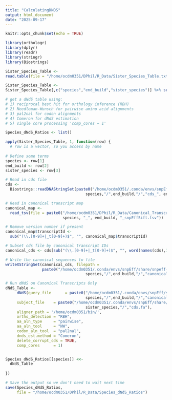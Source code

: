 ```yaml
---
title: "CalculatingDNDS"
output: html_document
date: "2025-09-17"
---
```


```r
knitr::opts_chunk$set(echo = TRUE)
```

```r
library(orthologr)
library(dplyr)
library(readr)
library(stringr)
library(Biostrings)
```

```r
Sister_Species_Table <-
read.table(file = "/home/ocdm0351/DPhil/R_Data/Sister_Species_Table.txt", header = TRUE)

Sister_Species_Table <- 
Sister_Species_Table[,c("species","end_build","sister_species")] %>% subset(., species != "P_pacificus") %>% unique()
```

```r
# get a dNdS table using:
# 1) reciprocal best hit for orthology inference (RBH)
# 2) Needleman-Wunsch for pairwise amino acid alignments
# 3) pal2nal for codon alignments
# 4) Comeron for dNdS estimation
# 5) single core processing 'comp_cores = 1'

Species_dNdS_Ratios <- list()

apply(Sister_Species_Table, 1, function(row) {
  # row is a vector, so you access by name
  
# Define some terms
species <- row[1]
end_build <- row[2]
sister_species <- row[3]

# Read in cds file
cds <- 
  Biostrings::readDNAStringSet(paste0("/home/ocdm0351/.conda/envs/snpEff/share/snpeff-5.2-2/data/",
                                   species,"/",end_build,"/","cds_", end_build, ".fa"))

# Read in canonical transcript map
canonical_map <- 
  read_tsv(file = paste0("/home/ocdm0351/DPhil/R_Data/Canonical_Transcripts_", 
                         species, "_", end_build, "_snpEffSift.tsv"))

# Remove version number if present
canonical_map$transcriptId <- 
  sub("(\\.[0-9]+|_t[0-9]+)$", "", canonical_map$transcriptId)

# Subset cds file by canonical transcript IDs
canonical_cds <- cds[sub("(\\.[0-9]+|_t[0-9]+)$", "", word(names(cds),1)) %in% canonical_map$transcriptId]

# Write the canonical sequences to file
writeXStringSet(canonical_cds, filepath = 
                paste0("/home/ocdm0351/.conda/envs/snpEff/share/snpeff-5.2-2/data/",
                                   species,"/",end_build,"/","canonical_cds_", end_build, ".fa"))

# Run dNdS on Canonical Transcripts Only
dNdS_Table <- 
     dNdS(query_file      = paste0("/home/ocdm0351/.conda/envs/snpEff/share/snpeff-5.2-2/data/",
                                   species,"/",end_build,"/","canonical_cds_", end_build, ".fa"), 
     subject_file    = paste0("/home/ocdm0351/.conda/envs/snpEff/share/snpeff-5.2-2/data/",
                                   sister_species,"/","cds.fa"), 
     aligner_path = '/home/ocdm0351/bin/',
     ortho_detection = "RBH", 
     aa_aln_type     = "pairwise",
     aa_aln_tool     = "NW", 
     codon_aln_tool  = "pal2nal", 
     dnds_est.method = "Comeron", 
     delete_corrupt_cds = TRUE,
     comp_cores      = 1)


Species_dNdS_Ratios[[species]] <<-
  dNdS_Table
 
})

# Save the output so we don't need to wait next time
save(Species_dNdS_Ratios, 
     file = "/home/ocdm0351/DPhil/R_Data/Species_dNdS_Ratios")
```
